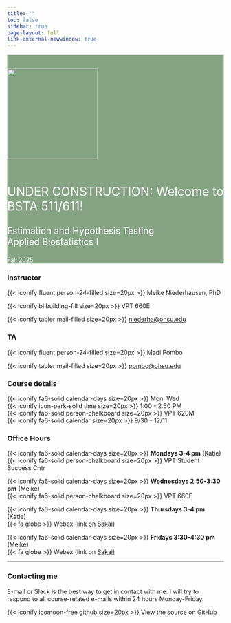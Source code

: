 ```yaml
---
title: ""
toc: false
sidebar: true
page-layout: full
link-external-newwindow: true
---
```


::: {style="background-color: #86A484"}
::: {style="color: #FFFFFF"}
::: {.grid .align-items-center}

::: g-col-4

&nbsp;

![](images/IMG_7897_med.png){fig-align="center" width="210"}

:::

::: g-col-8
&nbsp;

::: {style="font-size: 200%;"}
UNDER CONSTRUCTION: Welcome to BSTA 511/611!
:::

::: {style="font-size: 150%;"}
Estimation and Hypothesis Testing  
Applied Biostatistics I
:::

Fall 2025
:::

:::
:::
:::

::: grid

::: g-col-4
### Instructor

{{< iconify fluent person-24-filled size=20px >}} Meike Niederhausen, PhD

{{< iconify bi building-fill size=20px >}} VPT 660E

{{< iconify tabler mail-filled size=20px >}} [niederha\@ohsu.edu](mailto:niederha@ohsu.edu)

### TA

{{< iconify fluent person-24-filled size=20px >}} Madi Pombo

{{< iconify tabler mail-filled size=20px >}} [pombo\@ohsu.edu](mailto:pombo@ohsu.edu)
:::

::: g-col-4
### Course details

{{< iconify fa6-solid calendar-days size=20px >}} Mon, Wed   
{{< iconify icon-park-solid time size=20px >}} 1:00 - 2:50 PM  
{{< iconify fa6-solid person-chalkboard size=20px >}} VPT 620M  
{{< iconify fa6-solid calendar size=20px >}} 9/30 - 12/11  

:::

::: g-col-4
### Office Hours

{{< iconify fa6-solid calendar-days size=20px >}} __Mondays 3-4 pm__ (Katie)  
{{< iconify fa6-solid person-chalkboard size=20px >}} VPT Student Success Cntr

{{< iconify fa6-solid calendar-days size=20px >}} __Wednesdays 2:50-3:30 pm__ (Meike)    
{{< iconify fa6-solid person-chalkboard size=20px >}} VPT 660E

{{< iconify fa6-solid calendar-days size=20px >}} __Thursdays 3-4 pm__ (Katie)  
{{< fa globe >}} Webex (link on [Sakai](https://sakai.ohsu.edu/portal/site/BSTA-511-1-AA-F24/))

{{< iconify fa6-solid calendar-days size=20px >}} __Fridays 3:30-4:30 pm__ (Meike)    
<!-- <i class="fa-solid fa-globe"></i> -->
{{< fa globe >}} Webex (link on [Sakai](https://sakai.ohsu.edu/portal/site/BSTA-511-1-AA-F24/))
:::

<!-- {{< iconify fa6-solid fluent-mdl2:join-online-meeting size=20px >}}  -->
<!-- arcticons:webex -->



:::

------------------------------------------------------------------------

::: grid
::: g-col-8
### Contacting me

E-mail or Slack is the best way to get in contact with me. I will try to respond to all course-related e-mails within 24 hours Monday-Friday.
:::

::: g-col-4
[{{< iconify icomoon-free github size=20px >}} View the source on GitHub](https://github.com/niederhausen/BSTA_511_F24)
:::
:::
